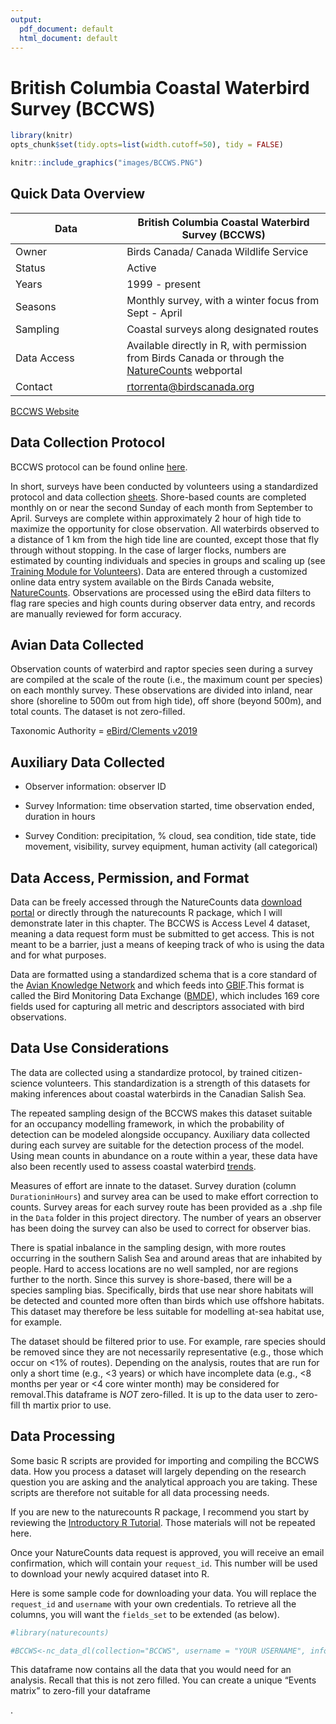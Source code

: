 ```yaml
---
output:
  pdf_document: default
  html_document: default
---
```


# British Columbia Coastal Waterbird Survey (BCCWS) {#BCCWS2}

```r

library(knitr)
opts_chunk$set(tidy.opts=list(width.cutoff=50), tidy = FALSE)

```

```r
knitr::include_graphics("images/BCCWS.PNG")
```

## Quick Data Overview {#BCCWS2.1}

| Data        | British Columbia Coastal Waterbird Survey (BCCWS)                                                                                                      |
|-------------------------|----------------------------------------------|
| Owner       | Birds Canada/ Canada Wildlife Service                                                                                                                  |
| Status      | Active                                                                                                                                                 |
| Years       | 1999 - present                                                                                                                                         |
| Seasons     | Monthly survey, with a winter focus from Sept - April                                                                                                  |
| Sampling    | Coastal surveys along designated routes                                                                                                                |
| Data Access | Available directly in R, with permission from Birds Canada or through the [NatureCounts](https://naturecounts.ca/nc/default/searchquery.jsp) webportal |
| Contact     | [rtorrenta\@birdscanada.org](mailto:rtorrenta@birdscanada.org){.email}                                                                                 |

[BCCWS Website](https://www.birdscanada.org/bird-science/british-columbia-coastal-waterbird-survey)

## Data Collection Protocol {#BCCWS2.2}

BCCWS protocol can be found online [here](https://www.birdscanada.org/bird-science/british-columbia-coastal-waterbird-survey/bccws_resources).

In short, surveys have been conducted by volunteers using a standardized protocol and data collection [sheets](https://birdscanada.b-cdn.net/wp-content/uploads/2021/02/BCCWS_Datasheet.pdf). Shore-based counts are completed monthly on or near the second Sunday of each month from September to April. Surveys are complete within approximately 2 hour of high tide to maximize the opportunity for close observation. All waterbirds observed to a distance of 1 km from the high tide line are counted, except those that fly through without stopping. In the case of larger flocks, numbers are estimated by counting individuals and species in groups and scaling up (see [Training Module for Volunteers](https://birdscanada.b-cdn.net/wp-content/uploads/2020/02/BCCWS-Training-Module.pdf)). Data are entered through a customized online data entry system available on the Birds Canada website, [NatureCounts](https://www.birdscanada.%20org/birdmon/default/main.jsp). Observations are processed using the eBird data filters to flag rare species and high counts during observer data entry, and records are manually reviewed for form accuracy.

## Avian Data Collected {#BCCWS2.3}

Observation counts of waterbird and raptor species seen during a survey are compiled at the scale of the route (i.e., the maximum count per species) on each monthly survey. These observations are divided into inland, near shore (shoreline to 500m out from high tide), off shore (beyond 500m), and total counts. The dataset is not zero-filled.

Taxonomic Authority = [eBird/Clements v2019](https://www.birds.cornell.edu/clementschecklist?__hstc=60209138.6f747e6e23a2f1b7014cf372ca892894.1544132358313.1566237656917.1566240564794.714&__hssc=60209138.3.1566240564794&__hsfp=2467889448)

## Auxiliary Data Collected {#BCCWS2.4}

-   Observer information: observer ID

-   Survey Information: time observation started, time observation ended, duration in hours

-   Survey Condition: precipitation, % cloud, sea condition, tide state, tide movement, visibility, survey equipment, human activity (all categorical)

## Data Access, Permission, and Format {#BCCWS2.5}

Data can be freely accessed through the NatureCounts data [download portal](https://naturecounts.ca/nc/default/searchquery.jsp) or directly through the naturecounts R package, which I will demonstrate later in this chapter. The BCCWS is Access Level 4 dataset, meaning a data request form must be submitted to get access. This is not meant to be a barrier, just a means of keeping track of who is using the data and for what purposes.

Data are formatted using a standardized schema that is a core standard of the [Avian Knowledge Network](https://avianknowledge.net/) and which feeds into [GBIF](https://www.gbif.org/).This format is called the Bird Monitoring Data Exchange ([BMDE](https://naturecounts.ca/nc/default/nc_bmde.jsp)), which includes 169 core fields used for capturing all metric and descriptors associated with bird observations.

## Data Use Considerations {#BCCWS2.6}

The data are collected using a standardize protocol, by trained citizen-science volunteers. This standardization is a strength of this datasets for making inferences about coastal waterbirds in the Canadian Salish Sea.

The repeated sampling design of the BCCWS makes this dataset suitable for an occupancy modelling framework, in which the probability of detection can be modeled alongside occupancy. Auxiliary data collected during each survey are suitable for the detection process of the model. Using mean counts in abundance on a route within a year, these data have also been recently used to assess coastal waterbird [trends](https://www.ace-eco.org/vol15/iss2/art20/).

Measures of effort are innate to the dataset. Survey duration (column `DurationinHours`) and survey area can be used to make effort correction to counts. Survey areas for each survey route has been provided as a .shp file in the `Data` folder in this project directory. The number of years an observer has been doing the survey can also be used to correct for observer bias.

There is spatial inbalance in the sampling design, with more routes occurring in the southern Salish Sea and around areas that are inhabited by people. Hard to access locations are no well sampled, nor are regions further to the north. Since this survey is shore-based, there will be a species sampling bias. Specifically, birds that use near shore habitats will be detected and counted more often than birds which use offshore habitats. This dataset may therefore be less suitable for modelling at-sea habitat use, for example.

The dataset should be filtered prior to use. For example, rare species should be removed since they are not necessarily representative (e.g., those which occur on \<1% of routes). Depending on the analysis, routes that are run for only a short time (e.g., \<3 years) or which have incomplete data (e.g., \<8 months per year or \<4 core winter month) may be considered for removal.This dataframe is *NOT* zero-filled. It is up to the data user to zero-fill th martix prior to use.

## Data Processing {#BCCWS2.7}

Some basic R scripts are provided for importing and compiling the BCCWS data. How you process a dataset will largely depending on the research question you are asking and the analytical approach you are taking. These scripts are therefore not suitable for all data processing needs.

If you are new to the naturecounts R package, I recommend you start by reviewing the [Introductory R Tutorial](https://birdscanada.github.io/NatureCounts_IntroTutorial/). Those materials will not be repeated here.

Once your NatureCounts data request is approved, you will receive an email confirmation, which will contain your `request_id`. This number will be used to download your newly acquired dataset into R.

Here is some sample code for downloading your data. You will replace the `request_id` and `username` with your own credentials. To retrieve all the columns, you will want the `fields_set` to be extended (as below).

```r

#library(naturecounts)

#BCCWS<-nc_data_dl(collection="BCCWS", username = "YOUR USERNAME", info="MY REASON", fields_set = "extended")

```

This dataframe now contains all the data that you would need for an analysis. Recall that this is not zero filled. You can create a unique "Events matrix" to zero-fill your dataframe

.
